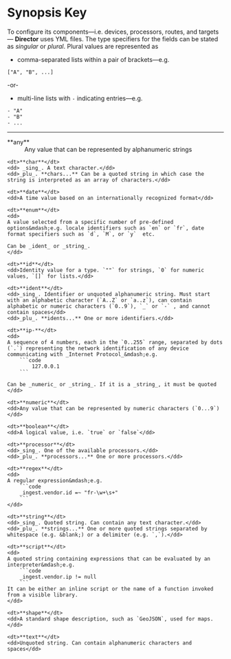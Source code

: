 # Synopsis Key

To configure its components&mdash;i.e. devices, processors, routes, and targets&mdash; **Director** uses YML files. The type specifiers for the fields can be stated as _singular_ or _plural_. Plural values are represented as

* comma-separated lists within a pair of brackets&mdash;e.g.

```code
["A", "B", ...]
```

-or-

* multi-line lists with `-` indicating entries&mdash;e.g.

```code
- "A"
- "B"
- ...
```

---

<dl>
	<dt>**any**</dt>
	<dd>Any value that can be represented by alphanumeric strings</dd>

	<dt>**char**</dt>
	<dd> _sing_. A text character.</dd>
	<dd>_plu_. **chars...** Can be a quoted string in which case the string is interpreted as an array of characters.</dd>

	<dt>**date**</dt>
	<dd>A time value based on an internationally recognized format</dd>

	<dt>**enum**</dt>
	<dd>
	A value selected from a specific number of pre-defined options&mdash;e.g. locale identifiers such as `en` or `fr`, date format specifiers such as `d`, `M`, or `y`  etc.

	Can be _ident_ or _string_.
	</dd>

	<dt>**id**</dt>
	<dd>Identity value for a type. `""` for strings, `0` for numeric values, `[]` for lists.</dd>

	<dt>**ident**</dt>
	<dd>_sing_. Identifier or unquoted alphanumeric string. Must start with an alphabetic character (`A..Z` or `a..z`), can contain alphabetic or numeric characters (`0..9`), `_` or `-` , and cannot contain spaces</dd>
	<dd>_plu_. **idents...** One or more identifiers.</dd>

	<dt>**ip-**</dt>
	<dd>
	A sequence of 4 numbers, each in the `0..255` range, separated by dots (`.`) representing the network identification of any device communicating with _Internet Protocol_&mdash;e.g.
		```code
			127.0.0.1
		```

	Can be _numeric_ or _string_. If it is a _string_, it must be quoted
	</dd>

	<dt>**numeric**</dt>
	<dd>Any value that can be represented by numeric characters (`0...9`)</dd>

	<dt>**boolean**</dt>
	<dd>A logical value, i.e. `true` or `false`</dd>

	<dt>**processor**</dt>
	<dd>_sing_. One of the available processors.</dd>
	<dd>_plu_. **processors...** One or more processors.</dd>

	<dt>**regex**</dt>
	<dd>
	A regular expression&mdash;e.g.
		```code
		_ingest.vendor.id =~ "fr-\w+\s+"
		```
	</dd>

	<dt>**string**</dt>
	<dd>_sing_. Quoted string. Can contain any text character.</dd>
	<dd>_plu_. **strings...** One or more quoted strings separated by whitespace (e.g. &blank;) or a delimiter (e.g. `,`).</dd>

	<dt>**script**</dt>
	<dd>
	A quoted string containing expressions that can be evaluated by an interpreter&mdash;e.g.
		```code
		_ingest.vendor.ip != null
		```
	It can be either an inline script or the name of a function invoked from a visible library.
	</dd>

	<dt>**shape**</dt>
	<dd>A standard shape description, such as `GeoJSON`, used for maps.</dd>

	<dt>**text**</dt>
	<dd>Unquoted string. Can contain alphanumeric characters and spaces</dd>
</dl>
